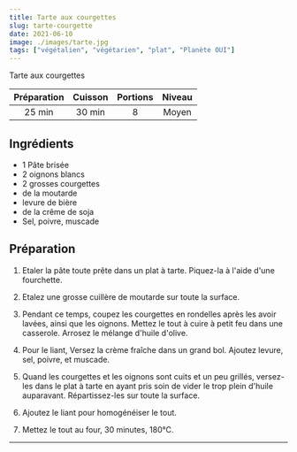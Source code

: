 ```yaml
---
title: Tarte aux courgettes
slug: tarte-courgette
date: 2021-06-10
image: ./images/tarte.jpg
tags: ["végétalien", "végétarien", "plat", "Planète OUI"]
---
```


<StyledParagraph>Tarte aux courgettes</StyledParagraph>

| Préparation | Cuisson | Portions | Niveau |
| :-: | :-: | :-: | :-: |
| 25 min | 30 min | 8 | Moyen |

## Ingrédients
- <ListItem>1 Pâte brisée</ListItem>
- <ListItem>2 oignons blancs</ListItem>
- <ListItem>2 grosses courgettes</ListItem>
- <ListItem>de la moutarde</ListItem>
- <ListItem>levure de bière</ListItem>
- <ListItem>de la crême de soja</ListItem>
- <ListItem>Sel, poivre, muscade</ListItem>

## Préparation

1. Etaler la pâte toute prête dans un plat à tarte. Piquez-la à l'aide d'une fourchette.

2. Etalez une grosse cuillère de moutarde sur toute la surface.

3. Pendant ce temps, coupez les courgettes en rondelles après les avoir lavées, ainsi que les oignons. Mettez le tout à cuire à petit feu dans une casserole. Arrosez le mélange d'huile d'olive.

4. Pour le liant, Versez la crème fraîche dans un grand bol. Ajoutez levure, sel, poivre, et muscade.

5. Quand les courgettes et les oignons sont cuits et un peu grillés, versez-les dans le plat à tarte en ayant pris soin de vider le trop plein d'huile auparavant. Répartissez-les sur toute la surface.

6. Ajoutez le liant pour homogénéiser le tout.

7. Mettez le tout au four, 30 minutes, 180°C.
---
